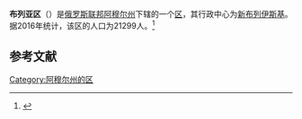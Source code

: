 {{Infobox Settlement
| official_name = 布列亚区
| native_name = Бурейский район
| image_flag = 
| image_shield = Coat of Arms of Bureysky rayon (Amur oblast).gif
| image_map = Location Map of Amur Oblast Bureysky District.png 
| settlement_type = [[区_(苏联)|区]]
| subdivision_type = [[国家|国家]]
| subdivision_type1 = [[俄罗斯行政区划|州]]
| subdivision_name = {{RUS}}
| subdivision_name1 = [[阿穆尔州|阿穆尔州]]
| seat_type = 行政中心
| seat = [[新布列伊斯基|新布列伊斯基]]
| population_as_of=2016
| population_footnotes = <ref name=amurstat />
| population_total = 21299
| timezone = [[雅库茨克时间|MSK+6]]
| utc_offset = +9
}}
'''布列亚区'''（{{lang-ru|Бурейский район}}）是[[俄罗斯联邦|俄罗斯联邦]][[阿穆尔州|阿穆尔州]]下辖的一个[[区_(苏联)|区]]，其行政中心为[[新布列伊斯基|新布列伊斯基]]。据2016年统计，该区的人口为21299人。<ref name=amurstat>{{cite web |url=http://amurstat.gks.ru/wps/wcm/connect/rosstat_ts/amurstat/resources/d600c10043769f3eb9effbdd898fc419/07_1_4.htm |title=Оценка численности населения по городским округам, муниципальным районам, городским и сельским поселениям Амурской области на 1 января 2016 года |language=ru |accessdate=2016-04-21 |archiveurl=https://www.webcitation.org/6gvsqa6qi?url=http://amurstat.gks.ru/wps/wcm/connect/rosstat_ts/amurstat/resources/d600c10043769f3eb9effbdd898fc419/07_1_4.htm |archivedate=2016-04-21 |deadurl=yes }}</ref>

== 参考文献 ==
{{reflist}}

{{Russia-stub}}

[[Category:阿穆尔州的区|Category:阿穆尔州的区]]